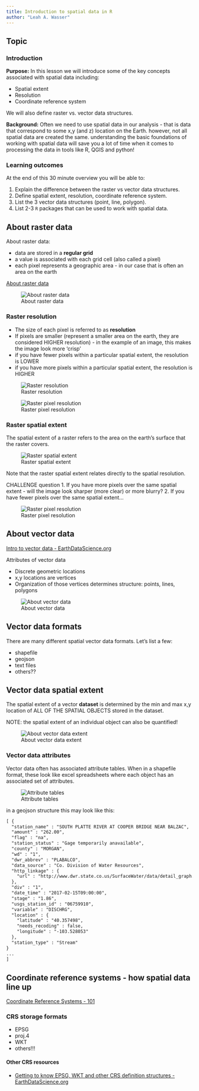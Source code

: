 ```yaml
---
title: Introduction to spatial data in R
author: "Leah A. Wasser"
---
```


## Topic

### Introduction

**Purpose:** In this lesson we will introduce some of the key concepts associated
with spatial data including:

* Spatial extent
* Resolution
* Coordinate reference system

We will also define raster vs. vector data structures.

**Background:**
Often we need to use spatial data in our analysis - that is data that correspond
to some x,y (and z) location on the Earth. however, not all spatial data are
created the same. understanding the basic foundations of working with spatial
data will save you a lot of time when it comes to processing the data in tools
like R, QGIS and python!

### Learning outcomes

At the end of this 30 minute overview you will be able to:

1. Explain the difference between the raster vs vector data structures.
1. Define spatial extent, resolution, coordinate reference system.
1. List the 3 vector data structures (point, line, polygon).
1. List 2-3 `R` packages that can be used to work with spatial data.


## About raster data

About raster data:

* data are stored in a **regular grid**
* a value is associated with each grid cell (also called a pixel)
* each pixel represents a geographic area - in our case that is often an area on the earth


[About raster data](https://earthdatascience.org/course-materials/earth-analytics/week-3/open-lidar-raster-r/)

![About raster data](http://earthdatascience.org/images/course-materials/earth-analytics/week-3/raster-concept.png)

### Raster resolution

* The size of each pixel is referred to as **resolution**
* If pixels are smaller (represent a smaller area on the earth, they are considered HIGHER resolution) - in the example of an image, this makes the image look more 'crisp'
* if you have fewer pixels within a particular spatial extent, the resolution is LOWER
* if you have more pixels within a particular spatial extent, the resolution is HIGHER


![Raster resolution](http://earthdatascience.org/images/course-materials/earth-analytics/week-3/raster-resolution.png)

![Raster pixel resolution](http://earthdatascience.org/images/course-materials/earth-analytics/week-3/raster-pixel-resolution.png)


### Raster spatial extent

The spatial extent of a raster refers to the area on the earth's surface that
the raster covers.

![Raster spatial extent](http://earthdatascience.org/images/course-materials/earth-analytics/week-3/raster-spatial-extent-coordinates.png)

Note that the raster spatial extent relates directly to the
spatial resolution.

CHALLENGE question
1. If you have more pixels over the same spatial extent - will the image look sharper (more clear) or more blurry?
2. If you have fewer pixels over the same spatial extent...


![Raster pixel resolution](http://earthdatascience.org/images/course-materials/earth-analytics/week-3/raster-spatial-extent.png)

## About vector data

[Intro to vector data - EarthDataScience.org ](http://earthdatascience.org/course-materials/earth-analytics/week-4/intro-vector-data-r/)

Attributes of vector data

* Discrete geometric locations
* x,y locations are vertices
* Organization of those vertices determines structure: points, lines, polygons

![About vector data](http://earthdatascience.org/images/course-materials/earth-analytics/week-5/pnt_line_poly.png)


## Vector data formats

There are many different spatial vector data formats. Let's list a few:

* shapefile
* geojson
* text files
* others??

## Vector data spatial extent

The spatial extent of a vector **dataset** is determined by the min and max x,y location
of ALL OF THE SPATIAL OBJECTS stored in the dataset.

NOTE: the spatial extent of an individual object can also be quantified!

![About vector data extent](http://earthdatascience.org/images/course-materials/earth-analytics/week-5/spatial_extent.png)


### Vector data attributes

Vector data often has associated attribute tables. When in a shapefile format,
these look like excel spreadsheets where each object has an associated set of
attributes.


![Attribute tables](http://earthdatascience.org/images/course-materials/earth-analytics/week-5/attribute_table.png)

in a geojson structure this may look like this:


```xml
[ {
  "station_name" : "SOUTH PLATTE RIVER AT COOPER BRIDGE NEAR BALZAC",
  "amount" : "262.00",
  "flag" : "na",
  "station_status" : "Gage temporarily anavailable",
  "county" : "MORGAN",
  "wd" : "1",
  "dwr_abbrev" : "PLABALCO",
  "data_source" : "Co. Division of Water Resources",
  "http_linkage" : {
    "url" : "http://www.dwr.state.co.us/SurfaceWater/data/detail_graph.aspx?ID=PLABALCO&MTYPE=DISCHRG"
  },
  "div" : "1",
  "date_time" : "2017-02-15T09:00:00",
  "stage" : "1.86",
  "usgs_station_id" : "06759910",
  "variable" : "DISCHRG",
  "location" : {
    "latitude" : "40.357498",
    "needs_recoding" : false,
    "longitude" : "-103.528053"
  },
  "station_type" : "Stream"
}
...
]
```


## Coordinate reference systems - how spatial data line up

[Coordinate Reference Systems - 101 ](http://earthdatascience.org/course-materials/earth-analytics/week-4/intro-to-coordinate-reference-systems/)


### CRS storage formats

* EPSG
* proj.4
* WKT
* others!!!

#### Other CRS resources

* [Getting to know EPSG, WKT and other CRS definition structures - EarthDataScience.org](http://earthdatascience.org/course-materials/earth-analytics/week-4/understand-epsg-wkt-and-other-crs-definition-file-types/)
